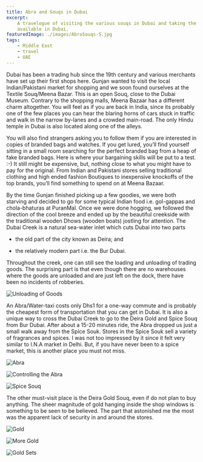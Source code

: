 ```yaml
---
title: Abra and Souqs in Dubai
excerpt:
    A travelogue of visiting the various souqs in Dubai and taking the Abra, probably the cheapest mode of travel
    available in Dubai.
featuredImage: ./images/AbraSouqs-5.jpg
tags:
    - Middle East
    - travel
    - UAE
---
```


Dubai has been a trading hub since the 19th century and various merchants have set up their first shops here. Gunjan
wanted to visit the local Indian/Pakistani market for shopping and we soon found ourselves at the Textile Souq/Meena
Bazar. This is an open Souq, close to the Dubai Museum. Contrary to the shopping malls, Meena Bazaar has a different
charm altogether. You will feel as if you are back in India, since its probably one of the few places you can hear the
blaring horns of cars stuck in traffic and walk in the narrow by-lanes and a crowded main-road. The only Hindu temple in
Dubai is also located along one of the alleys.

You will also find strangers asking you to follow them if you are interested in copies of branded bags and watches. If
you get lured, you’ll find yourself sitting in a small room searching for the perfect branded bag from a heap of fake
branded bags. Here is where your bargaining skills will be put to a test. :-) It still might be expensive, but, nothing
close to what you might have to pay for the original. From Indian and Pakistani stores selling traditional clothing and
high ended fashion Boutiques to inexpensive knockoffs of the top brands, you’ll find something to spend on at Meena
Bazaar.

By the time Gunjan finished picking up a few goodies, we were both starving and decided to go for some typical Indian
food i.e. gol-gappas and chola-bhaturas at PuranMal. Once we were done hogging, we followed the direction of the cool
breeze and ended up by the beautiful creekside with the traditional wooden Dhows (wooden boats) jostling for attention.
The Dubai Creek is a natural sea-water inlet which cuts Dubai into two parts

-   the old part of the city known as Deira; and

-   the relatively modern part i.e. the Bur Dubai.

Throughout the creek, one can still see the loading and unloading of trading goods. The surprising part is that even
though there are no warehouses where the goods are unloaded and are just left on the dock, there have been no incidents
of robberies.

![Unloading of Goods](./images/AbraSouqs-2.jpg)

An Abra/Water-taxi costs only Dhs1 for a one-way commute and is probably the cheapest form of transportation that you
can get in Dubai. It is also a unique way to cross the Dubai Creek to go to the Deira Gold and Spice Souq from Bur
Dubai. After about a 15-20 minutes ride, the Abra dropped us just a small walk away from the Spice Souk. Stores in the
Spice Souk sell a variety of fragrances and spices. I was not too impressed by it since it felt very similar to I.N.A
market in Delhi. But, if you have never been to a spice market, this is another place you must not miss.

![Abra](./images/AbraSouqs-3.jpg)

![Controlling the Abra](./images/AbraSouqs-4.jpg)

![Spice Souq](./images/AbraSouqs-5.jpg)

The other must-visit place is the Deira Gold Souq, even if do not plan to buy anything. The sheer magnitude of gold
hanging inside the shop windows is something to be seen to be believed. The part that astonished me the most was the
apparent lack of security in and around the stores.

![Gold](./images/AbraSouqs-6.jpg)

![More Gold](./images/AbraSouqs-1.jpg)

![Gold Sets](./images/AbraSouqs-7.jpg)
